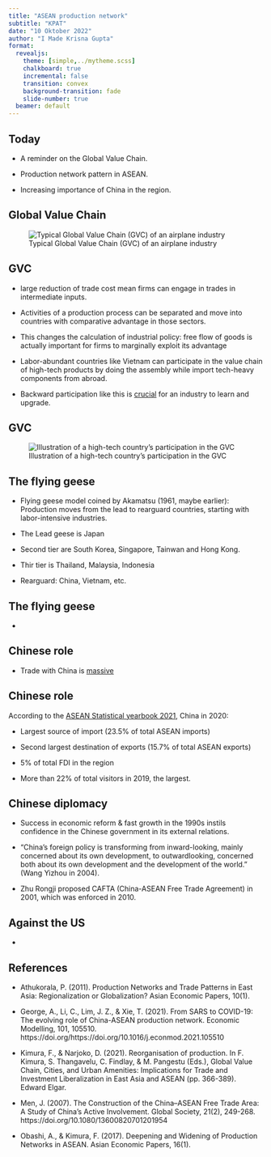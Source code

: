 ```yaml
---
title: "ASEAN production network"
subtitle: "KPAT"
date: "10 Oktober 2022"
author: "I Made Krisna Gupta"
format: 
  revealjs:
    theme: [simple,../mytheme.scss]
    chalkboard: true
    incremental: false
    transition: convex
    background-transition: fade
    slide-number: true
  beamer: default
---
```


## Today

- A reminder on the Global Value Chain.

- Production network pattern in ASEAN.

- Increasing importance of China in the region.

## Global Value Chain

![Typical Global Value Chain (GVC) of an airplane industry](feenstra.png)

## GVC {.m}

- large reduction of trade cost mean firms can engage in trades in intermediate inputs.

- Activities of a production process can be separated and move into countries with comparative advantage in those sectors.

- This changes the calculation of industrial policy: free flow of goods is actually important for firms to marginally exploit its advantage

- Labor-abundant countries like Vietnam can participate in the value chain of high-tech products by doing the assembly while import tech-heavy components from abroad.

- Backward participation like this is [crucial](https://doi.org/10.1007/s10290-022-00476-z) for an industry to learn and upgrade.

## GVC

![Illustration of a high-tech country's participation in the GVC](feenstra1.png)

## The flying geese

- Flying geese model coined by Akamatsu (1961, maybe earlier): Production moves from the lead to rearguard countries, starting with labor-intensive industries.

- The Lead geese is Japan

- Second tier are South Korea, Singapore, Tainwan and Hong Kong.

- Thir tier is Thailand, Malaysia, Indonesia

- Rearguard: China, Vietnam, etc.

## The flying geese

- 

## Chinese role

- Trade with China is [massive](https://data.aseanstats.org/dashboard/imts.hs2)

## Chinese role

According to the [ASEAN Statistical yearbook 2021](https://asean.org/wp-content/uploads/2021/12/ASYB_2021_All_Final.pdf), China in 2020:

- Largest source of import (23.5% of total ASEAN imports)

- Second largest destination of exports (15.7% of total ASEAN exports)

- 5% of total FDI in the region

- More than 22% of total visitors in 2019, the largest.


## Chinese diplomacy

- Success in economic reform & fast growth in the 1990s instils confidence in the Chinese government in its external relations.

- “China’s foreign policy is transforming from inward-looking, mainly concerned about its own development, to outwardlooking, concerned both about its own development and the development of the world.” (Wang Yizhou in 2004).

- Zhu Rongji proposed CAFTA (China-ASEAN Free Trade Agreement) in 2001, which was enforced in 2010.

## Against the US

- 

## References

- Athukorala, P. (2011). Production Networks and Trade Patterns in East Asia: Regionalization or Globalization? Asian Economic Papers, 10(1). 

- George, A., Li, C., Lim, J. Z., & Xie, T. (2021). From SARS to COVID-19: The evolving role of China-ASEAN production network. Economic Modelling, 101, 105510. https://doi.org/https://doi.org/10.1016/j.econmod.2021.105510 

- Kimura, F., & Narjoko, D. (2021). Reorganisation of production. In F. Kimura, S. Thangavelu, C. Findlay, & M. Pangestu (Eds.), Global Value Chain, Cities, and Urban Amenities: Implications for Trade and Investment Liberalization in East Asia and ASEAN (pp. 366-389). Edward Elgar. 

- Men, J. (2007). The Construction of the China–ASEAN Free Trade Area: A Study of China's Active Involvement. Global Society, 21(2), 249-268. https://doi.org/10.1080/13600820701201954 
- Obashi, A., & Kimura, F. (2017). Deepening and Widening of Production Networks in ASEAN. Asian Economic Papers, 16(1). 


